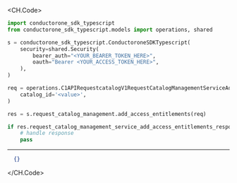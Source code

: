 
<CH.Code>
```python AddAccessEntitlements.py
import conductorone_sdk_typescript
from conductorone_sdk_typescript.models import operations, shared

s = conductorone_sdk_typescript.ConductoroneSDKTypescript(
    security=shared.Security(
        bearer_auth="<YOUR_BEARER_TOKEN_HERE>",
        oauth="Bearer <YOUR_ACCESS_TOKEN_HERE>",
    ),
)

req = operations.C1APIRequestcatalogV1RequestCatalogManagementServiceAddAccessEntitlementsRequest(
    catalog_id='<value>',
)

res = s.request_catalog_management.add_access_entitlements(req)

if res.request_catalog_management_service_add_access_entitlements_response is not None:
    # handle response
    pass
```
---

```json Example Response
  {}
```
</CH.Code>
